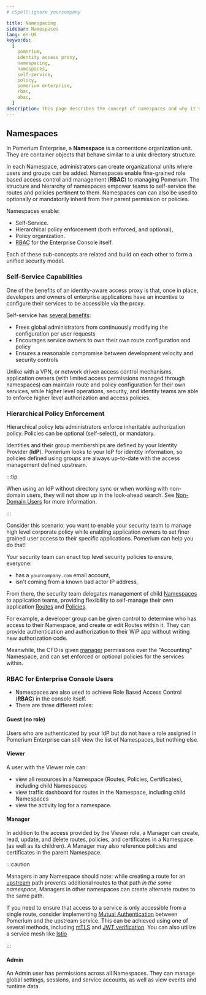 ```yaml
---
# cSpell:ignore yourcompany

title: Namespacing
sidebar: Namespaces
lang: en-US
keywords:
  [
    pomerium,
    identity access proxy,
    namespacing,
    namespaces,
    self-service,
    policy,
    pomerium enterprise,
    rbac,
    abac,
  ]
description: This page describes the concept of namespaces and why it's important for enabling self-service and RBAC.
---
```


## Namespaces

In Pomerium Enterprise, a **Namespace** is a cornerstone organization unit. They are container objects that behave similar to a unix directory structure.

In each Namespace, administrators can create organizational units where users and groups can be added. Namespaces enable fine-grained role based access control and management (**RBAC**) to managing Pomerium. The structure and hierarchy of namespaces empower teams to self-service the routes and policies pertinent to them. Namespaces can can also be used to optionally or mandatorily inherit from their parent permission or policies.

Namespaces enable:

- Self-Service.
- Hierarchical policy enforcement (both enforced, and optional),
- Policy organization.
- [RBAC](https://en.wikipedia.org/wiki/Role-based_access_control) for the Enterprise Console itself.

Each of these sub-concepts are related and build on each other to form a unified security model.

### Self-Service Capabilities

One of the benefits of an identity-aware access proxy is that, once in place, developers and owners of enterprise applications have an incentive to configure their services to be accessible via the proxy.

Self-service has [several benefits](https://www.usenix.org/system/files/login/articles/login_winter16_05_cittadini.pdf):

- Frees global administrators from continuously modifying the configuration per user requests
- Encourages service owners to own their own route configuration and policy
- Ensures a reasonable compromise between development velocity and security controls

Unlike with a VPN, or network driven access control mechanisms, application owners (with limited access permissions managed through namespaces) can maintain route and policy configuration for their own services, while higher level operations, security, and identity teams are able to enforce higher level authorization and access policies.

### Hierarchical Policy Enforcement

Hierarchical policy lets administrators enforce inheritable authorization policy. Policies can be optional (self-select), or mandatory.

Identities and their group memberships are defined by your Identity Provider (**IdP**). Pomerium looks to your IdP for identity information, so policies defined using groups are always up-to-date with the access management defined upstream.

:::tip

When using an IdP without directory sync or when working with non-domain users, they will not show up in the look-ahead search. See [Non-Domain Users](/docs/concepts/access-control#non-domain-users) for more information.

:::

Consider this scenario: you want to enable your security team to manage high level corporate policy while enabling application owners to set finer grained user access to their specific applications. Pomerium can help you do that!

Your security team can enact top level security policies to ensure, everyone:

- has a `yourcompany.com` email account,
- isn't coming from a known bad actor IP address,

From there, the security team delegates management of child [Namespaces](#namespaces) to application teams, providing flexibility to self-manage their own application [Routes](#routes) and [Policies](#policies).

For example, a developer group can be given control to determine who has access to their Namespace, and create or edit Routes within it. They can provide authentication and authorization to their WiP app without writing new authorization code.

Meanwhile, the CFO is given [manager](#manager) permissions over the "Accounting" Namespace, and can set enforced or optional policies for the services within.

### RBAC for Enterprise Console Users

- Namespaces are also used to achieve Role Based Access Control (**RBAC**) in the console itself.
- There are three different roles:

#### Guest (no role)

Users who are authenticated by your IdP but do not have a role assigned in Pomerium Enterprise can still view the list of Namespaces, but nothing else.

#### Viewer

A user with the Viewer role can:

- view all resources in a Namespace (Routes, Policies, Certificates), including child Namespaces
- view traffic dashboard for routes in the Namespace, including child Namespaces
- view the activity log for a namespace.

#### Manager

In addition to the access provided by the Viewer role, a Manager can create, read, update, and delete routes, policies, and certificates in a Namespace (as well as its children). A Manager may also reference policies and certificates in the parent Namespace.

:::caution

Managers in any Namespace should note: while creating a route for an [upstream](/docs/internals/glossary#upstream-downstream) path prevents additional routes to that path _in the same namespace_, Managers in other namespaces can create alternate routes to the same path.

If you need to ensure that access to a service is only accessible from a single route, consider implementing [Mutual Authentication](/docs/concepts/mutual-auth) between Pomerium and the upstream service. This can be achieved using one of several methods, including [mTLS](/docs/capabilities/mtls-services) and [JWT verification](/docs/guides/jwt-verification). You can also utilize a service mesh like [Istio](/docs/guides/istio)

:::

#### Admin

An Admin user has permissions across all Namespaces. They can manage global settings, sessions, and service accounts, as well as view events and runtime data.
